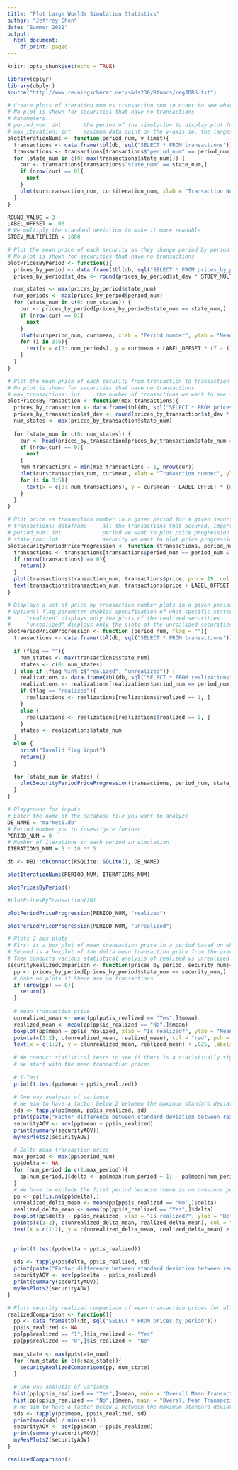 ```yaml
---
title: "Plot Large Worlds Simulation Statistics"
author: "Jeffrey Chen"
date: "Summer 2021"
output:
  html_document:
    df_print: paged
---
```


```r
knitr::opts_chunk$set(echo = TRUE)
```

```r
library(dplyr)
library(dbplyr)
source("http://www.reuningscherer.net/s&ds230/Rfuncs/regJDRS.txt")

# Create plots of iteration num vs transaction num in order to see what parameter is appropriate for numnber of iterations in a period
# No plot is shown for securities that have no transactions
# Parameters:
# period_num: int       the period of the simulation to display plot for
# max_iteration: int    maximum data point on the y-axis ie. the largest iteration number
plotIterationNums <- function(period_num, y_limit){
  transactions <- data.frame(tbl(db, sql("SELECT * FROM transactions")))
  transactions <- transactions[transactions$"period_num" == period_num,]
  for (state_num in c(0: max(transactions$state_num))) {
    cur <- transactions[transactions$"state_num" == state_num,]
    if (nrow(cur) == 0){
      next
    }
    plot(cur$transaction_num, cur$iteration_num, xlab = "Transaction Num", ylab = "Iteration Num", main = paste("Security", state_num), pch = 19, col = "blue", ylim = c(0,y_limit))
  }
}

ROUND_VALUE = 3
LABEL_OFFSET = .05
# We multiply the standard deviation to make it more readable
STDEV_MULTIPLIER = 1000

# Plot the mean price of each security as they change period by period
# No plot is shown for securities that have no transactions
plotPricesByPeriod <- function(){
  prices_by_period <- data.frame(tbl(db, sql("SELECT * FROM prices_by_period")))
  prices_by_period$st_dev <- round(prices_by_period$st_dev * STDEV_MULTIPLIER)

  num_states <- max(prices_by_period$state_num)
  num_periods <- max(prices_by_period$period_num)
  for (state_num in c(0: num_states)) {
    cur <- prices_by_period[prices_by_period$state_num == state_num,]
    if (nrow(cur) == 0){
      next
    }
    plot(cur$period_num, cur$mean, xlab = "Period number", ylab = "Mean price", main = paste("Security", state_num, "mean price by period"), col = "red", pch = 19, ylim = 0:1, type="o")
    for (i in 3:6){
      text(x = c(0: num_periods), y = cur$mean + LABEL_OFFSET * (7 - i), labels = round(cur[,i], ROUND_VALUE))
    }
  }
}

# Plot the mean price of each security from transaction to transaction across all periods
# No plot is shown for securities that have no transactions
# max_transactions: int     the number of transactions we want to see from each security provided they exist
plotPricesByTransaction <- function(max_transactions){
  prices_by_transaction <- data.frame(tbl(db, sql("SELECT * FROM prices_by_transaction")))
  prices_by_transaction$st_dev <- round(prices_by_transaction$st_dev * STDEV_MULTIPLIER)
  num_states <- max(prices_by_transaction$state_num)
  
  for (state_num in c(0: num_states)) {
    cur <- head(prices_by_transaction[prices_by_transaction$state_num == state_num,], max_transactions)
    if (nrow(cur) == 0){
      next
    }
    num_transactions = min(max_transactions - 1, nrow(cur))
    plot(cur$transaction_num, cur$mean, xlab = "Tranasction number", ylab = "Mean price", main = paste("Security", state_num, "mean price by transaction"), col = "green", pch = 19, ylim = c(0,1), type="o")
    for (i in 3:5){
      text(x = c(0: num_transactions), y = cur$mean + LABEL_OFFSET * (6 - i), labels = round(cur[,i], ROUND_VALUE))
    }
  } 
}

# Plot price vs transaction number in a given period for a given security
# transactions: dataframe     all the transactions that occured, imported from SQL database
# period_num: int             period we want to plot price progression for
# state_num: int              security we want to plot price progression for
plotSecurityPeriodPriceProgression <- function (transactions, period_num, state_num){
  transactions <- transactions[transactions$period_num == period_num & transactions$state_num == state_num, ]
  if (nrow(transactions) == 0){
    return()
  }
  plot(transactions$transaction_num, transactions$price, pch = 19, col = "purple", type = "o", ylim = c(0,1), xlab = "Transaction Number", ylab = "Price", main = paste("Period", period_num, "Security", state_num, "price by transaction"))
  text(transactions$transaction_num, transactions$price + LABEL_OFFSET, labels = round(transactions$price, ROUND_VALUE))
}

# Displays a set of price by transaction number plots in a given period
# Optional flag parameter enables specification of what specific states to view
#     "realized" displays only the plots of the realized securities
#     "unrealized" displays only the plots of the unrealized securities
plotPeriodPriceProgression <- function (period_num, flag = ""){
  transactions <- data.frame(tbl(db, sql("SELECT * FROM transactions")))
  
  if (flag == ""){
    num_states <- max(transactions$state_num)
    states <- c(0: num_states)
  } else if (flag %in% c("realized", "unrealized")) {
    realizations <- data.frame(tbl(db, sql("SELECT * FROM realizations")))
    realizations <- realizations[realizations$period_num == period_num, ]
    if (flag == "realized"){
      realizations <- realizations[realizations$realized == 1, ]
    }
    else {
      realizations <- realizations[realizations$realized == 0, ]
    }
    states <- realizations$state_num
  }
  else {
    print("Invalid flag input")
    return()
  }
  
  for (state_num in states) {
    plotSecurityPeriodPriceProgression(transactions, period_num, state_num)
  }
}
```


```r
# Playground for inputs
# Enter the name of the database file you want to analyze
DB_NAME = "market5.db"
# Period number you to investigate further
PERIOD_NUM = 0
# Number of iterations in each period in simulation
ITERATIONS_NUM = 5 * 10 ** 5
```


```r
db <- DBI::dbConnect(RSQLite::SQLite(), DB_NAME)
```


```r
plotIterationNums(PERIOD_NUM, ITERATIONS_NUM)
```


```r
plotPricesByPeriod()
```


```r
#plotPricesByTransaction(20)
```

```r
plotPeriodPriceProgression(PERIOD_NUM, "realized")
```

```r
plotPeriodPriceProgression(PERIOD_NUM, "unrealized")
```

```r
# Plots 2 box plots
# First is a box plot of mean transaction price in a period based on whether security was realized vs unrealized
# Second is a boxplot of the delta mean transaction price from the previous period based on whether the current period is realized vs unrealized
# Then conducts various statistical analysis of realized vs unrealized values
securityRealizedComparison <- function(prices_by_period, security_num){
  pp <- prices_by_period[prices_by_period$state_num == security_num,]
  # Make no plots if there are no transactions
  if (nrow(pp) == 0){
    return()
  }
  
  # Mean transaction price
  unrealized_mean <- mean(pp[pp$is_realized == "Yes",]$mean)
  realized_mean <- mean(pp[pp$is_realized == "No",]$mean)
  boxplot(pp$mean ~ pp$is_realized, xlab = "Is realized?", ylab = "Mean Transaction Price in a Period", main = paste("Security", security_num, "Mean Transaction Price, Not Realized vs Realized"), col = "lightpink")
  points(c(1:2), c(unrealized_mean, realized_mean), col = "red", pch = 19)
  text(x = c(1:2), y = c(unrealized_mean, realized_mean) + .025, labels = round(c(unrealized_mean, realized_mean), 3))
  
  # We conduct statistical tests to see if there is a statistically significant difference between realized and unrealized states
  # We start with the mean transaction prices
  
  # T-Test
  print(t.test(pp$mean ~ pp$is_realized))
  
  # One way analysis of variance
  # We aim to have a factor below 2 between the maximum standard deviation and minimum standard deviation
  sds <- tapply(pp$mean, pp$is_realized, sd)
  print(paste("Factor difference between standard deviation between realized vs unrealized",max(sds) / min(sds)))
  securityAOV <- aov(pp$mean ~ pp$is_realized)
  print(summary(securityAOV))
  myResPlots2(securityAOV)
  
  # Delta mean transaction price
  max_period <- max(pp$period_num)
  pp$delta <- NA
  for (num_period in c(1:max_period)){
    pp[num_period,]$delta <- pp$mean[num_period + 1] - pp$mean[num_period]
  }
  # We have to exclude the first period because there is no previous period to compare to
  pp <- pp[!is.na(pp$delta),]
  unrealized_delta_mean <- mean(pp[pp$is_realized == "No",]$delta)
  realized_delta_mean <- mean(pp[pp$is_realized == "Yes",]$delta)
  boxplot(pp$delta ~ pp$is_realized, xlab = "Is realized?", ylab = "Delta Mean Transaction Price in a Period", main = paste("Security", security_num, "Delta Mean Transaction Price, Not Realized vs Realized"), col = "lightyellow")
  points(c(1:2), c(unrealized_delta_mean, realized_delta_mean), col = "red", pch = 19)
  text(x = c(1:2), y = c(unrealized_delta_mean, realized_delta_mean) + .025, labels = round(c(unrealized_delta_mean, realized_delta_mean), 3))
  

  print(t.test(pp$delta ~ pp$is_realized))
  
  sds <- tapply(pp$delta, pp$is_realized, sd)
  print(paste("Factor difference between standard deviation between realized vs unrealized",max(sds) / min(sds)))
  securityAOV <- aov(pp$delta ~ pp$is_realized)
  print(summary(securityAOV))
  myResPlots2(securityAOV)
}

# Plots security realized comparison of mean transaction prices for all securities
realizedComparison <- function(){
  pp <- data.frame(tbl(db, sql("SELECT * FROM prices_by_period")))
  pp$is_realized <- NA
  pp[pp$realized == "1",]$is_realized <- "Yes"
  pp[pp$realized == "0",]$is_realized <- "No"
  
  max_state <- max(pp$state_num)
  for (num_state in c(0:max_state)){
    securityRealizedComparison(pp, num_state)
  }
  
  # One way analysis of variance
  hist(pp[pp$is_realized == "Yes",]$mean, main = "Overall Mean Transaction Price, Realized", col = "lightgreen", xlab = "Mean Transaction Price in a Period", breaks = 50)
  hist(pp[pp$is_realized == "No",]$mean, main = "Overall Mean Transaction Price, Unrealized", col = "lightsalmon", xlab = "Mean Transaction Price in a Period", breaks = 50)
  # We aim to have a factor below 2 between the maximum standard deviation and minimum standard deviation
  sds <- tapply(pp$mean, pp$is_realized, sd)
  print(max(sds) / min(sds))
  securityAOV <- aov(pp$mean ~ pp$is_realized)
  print(summary(securityAOV))
  myResPlots2(securityAOV)
}
```

```r
realizedComparison()
```


